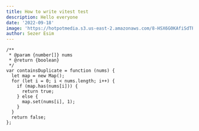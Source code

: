 ```yaml
---
title: How to write vitest test
description: Hello everyone
date: '2022-09-18'
image: 'https://hotpotmedia.s3.us-east-2.amazonaws.com/8-HSX6G0KAfiSdTPb.png?nc=1'
author: Sezer Esim
---
```


```tsx
/**
 * @param {number[]} nums
 * @return {boolean}
 */
var containsDuplicate = function (nums) {
  let map = new Map();
  for (let i = 0; i < nums.length; i++) {
    if (map.has(nums[i])) {
      return true;
    } else {
      map.set(nums[i], 1);
    }
  }
  return false;
};
```
